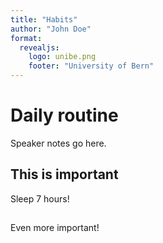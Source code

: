 ```yaml
---
title: "Habits"
author: "John Doe"
format:
  revealjs:
    logo: unibe.png
    footer: "University of Bern"
---
```


# Daily routine



::: {.notes}
Speaker notes go here.
:::

## This is important {.center}

Sleep 7 hours!

## {.center}

::: {.r-fit-text}
Even more important!
:::